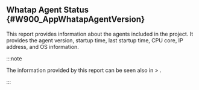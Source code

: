 ## Whatap Agent Status {#W900_AppWhatapAgentVersion}

This report provides information about the agents included in the project. It provides the agent version, startup time, last startup time, CPU core, IP address, and OS information.

:::note

The information provided by this report can be seen also in <Cmdname sid="side_management" className="uitext" /> > <Cmdname sid="side_agents" className="uitext" />.

:::
